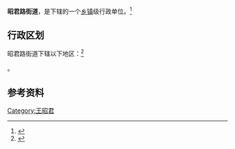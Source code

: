 {{中国乡级行政区|15/01/04/008/000}}

'''昭君路街道'''，是{{PRC admin/fullname|15/01/04/008/000|3}}下辖的一个[[乡镇|乡镇]]级行政单位。<ref>{{PRC admin/ref sgc|{{PRC admin/parent|15/01/04/008/000}}}}</ref>

== 行政区划 ==

昭君路街道下辖以下地区：<ref>{{PRC admin/ref sgc|15/01/04/008/000}}</ref>

{{PRC admin/children|15/01/04/008/000}}。

== 参考资料 ==

{{reflist}}

{{行政区划小作品}}
{{PRC admin/navcat|15/01/04/008/000}}
[[Category:王昭君|Category:王昭君]]
